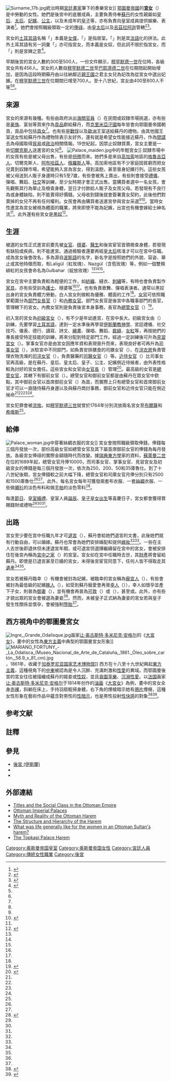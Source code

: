 {{noteTA
|T = zh-hans:宫女 (奥斯曼帝国);zh-tw:宮女 (鄂圖曼帝國);zh-hk:宮女 (鄂圖曼帝國);
|1 = zh-hans:奥斯曼;zh-tw:鄂圖曼;zh-hk:鄂圖曼;
}}
[[File:Surname_17b.jpg|thumb]]統治時期[[宮廷畫家|宮廷畫家]]{{link-en|阿卜杜切利爾·勒弗尼|Abdulcelil Levni}}筆下的奏樂宮女]]
[[鄂圖曼帝國|鄂圖曼帝國]]的'''[[宮女|宮女]]'''（{{lang-tr|Odalık}}）是{{link-en|後宮 (鄂圖曼帝國)|Imperial Harem|後宮}}中勞動的女性。她們是後宮中的底層成員，主要負責侍奉[[蘇丹_(稱謂)|蘇丹]]的女性親屬如[[皇后|皇后]]、[[太后|太后]]、[[妃嬪|妃嬪]]、[[公主|公主]]，以及未成年的[[皇子|皇子]]等，亦有負責向皇室成員提供娛樂、表演者<ref name="dress">{{Cite web|title=Dress of the Palace Women|url=http://www.kultur.gov.tr/EN,32057/dress-of-the-palace-women.html|accessdate=2015-10-09|archive-date=2016-03-06|archive-url=https://web.archive.org/web/20160306012253/http://www.kultur.gov.tr/EN,32057/dress-of-the-palace-women.html|dead-url=no}}</ref>。她們會按照職級領取一定的[[俸祿|俸祿]]，由[[蘇丹皇太后|皇太后]]以及[[吉茲拉阿迦|吉茲拉阿迦]]管轄<ref name="slave">{{Cite web|title=Harem :: The Women Slaves|url=http://www.exploreturkey.com/exptur.phtml?id=413|accessdate=2015-10-09|archive-date=2016-03-04|archive-url=https://web.archive.org/web/20160304225629/http://www.exploreturkey.com/exptur.phtml?id=413|dead-url=no}}</ref><ref name="empire">{{Cite web|title=OTTOMAN EMPIRE|url=http://www.learntoquestion.com/seevak/groups/2001/sites/anthony/women/ottoman_2.htm|access-date=2015-10-11|archive-date=2021-05-16|archive-url=https://web.archive.org/web/20210516075736/http://www.learntoquestion.com/seevak/groups/2001/sites/anthony/women/ottoman_2.htm}}</ref>。

宮女的[[土耳其語|土耳其語]]名稱「{{lang|tr|Odalık}}」本義是[[女僕|女僕]]，「{{lang|tr|Oda}}」是指居室。「{{lang|fr|Odalisque}}」則是其[[法語|法語]]化的拼法。此外土耳其語有另一詞彙「{{lang|tr|Cariye}}」亦可指宮女，而本義是女奴，但此詞不限於指宮女，而「{{lang|tr|Sarayda Cariye}}」則是宮婢之意<ref name="lady">{{Cite book|first=Fanny|last=Davis|year=1986|title=The Ottoman Lady: A Social History from 1718 to 1918|publisher=Greenwood Publishing Group|isbn=0-313-24811-7|url=https://books.google.com.hk/books?id=DTIrK0et4LwC&printsec=frontcover&hl=zh-TW#v=onepage&q&f=false|access-date=2015-10-09|archive-date=2016-03-04|archive-url=https://web.archive.org/web/20160304091552/https://books.google.com.hk/books?id=DTIrK0et4LwC&printsec=frontcover&hl=zh-TW#v=onepage&q&f=false|dead-url=no}}</ref>。

早期後宮的宮女人數約300至500人，一份文件顯示，[[穆罕默德一世_(奧斯曼帝國)|穆罕默德一世]]在位時，各級宮女共有456人。宮女的人數自[[穆罕默德二世_(奧斯曼帝國)|穆罕默德二世]]至[[巴耶濟德二世|巴耶濟德二世]]在位期間起開始增加，是因為這段時期蘇丹由以往納鄰近[[親王國|親王國]]之君主女兒為妃改為從宮女中選出妃嬪。在[[穆罕默德三世_(奧斯曼帝國)|穆罕默德三世]]在位期間已增至700人。至十八世紀，宮女由400至800人不等<ref name="slave" /><ref name="lady" />。
==來源==
宮女的來源有幾種。有些由政府派出[[海關官員_(鄂圖曼帝國)|海關官員]]（{{lang-tr|Gümrük Emin}}）在民間或奴隸市場挑選，亦有些是[[豪族|豪族]]、富翁等買來作為[[貢品|貢品]]獻給蘇丹，而[[克里米亞汗國|克里米亞汗國]]每年皆會向鄂圖曼帝國朝貢，貢品中包括[[貢女|貢女]]<ref name="lady" />。也有些是[[戰俘|戰俘]]以及[[歐洲|歐洲]]王室送給蘇丹的禮物。由其他國王室送女性給蘇丹作為禮物除表示友好外，還有就是希望女性能接近蘇丹，作為[[間諜|間諜]]去為母國取得[[貿易|貿易]]或[[政治|政治]]相關情報。19世紀起，因禁止奴隸買賣，宮女主要是一些[[切爾克斯人|切爾克斯人]]送進宮的女兒<ref name="slave" />。
[[File:Palace_maiden.jpg|thumb]]中的年輕宮女]]
奴隸市場中的女孩有些是被父母出售，有些是[[拐帶|拐帶]]而來。她們多是來自[[高加索|高加索]]地區的[[格魯吉亞人|格魯吉亞人]]、切爾克斯人、[[阿布哈茲人|阿布哈茲人]]、[[俄羅斯人|俄羅斯人]]等。高加索地區有不少家庭因貧窮而把女兒賣到奴隸市場，希望能夠入宮為宮女，得到溫飽，甚至晉身妃嬪行列。這些女孩被父母送到人販子身邊時只有5至7歲，有些會被馬上賣出，有些則會接受[[禮儀|禮儀]]、彈唱、舞蹈、[[社交|社交]]等訓練，至少女時期才會正式出售。當購買者選中一名女孩，會先觀察其行為舉止及檢查身體，翌日才付款給人販子及女孩父母。若發現有不良行為或身體缺陷，則不能賣得好價錢。父母收到錢後就會簽署賣女契約，此後他們對賣掉的女兒不再有任何權利。女孩會再由購買者送進宮參與宮女采選<ref name="slave" /><ref name="harem">{{Cite web|title=The Ottoman Harem|url=http://www.travellinkturkey.com/ottoman_harem.html|deadurl=yes|archiveurl=https://web.archive.org/web/20140209230831/http://www.travellinkturkey.com/ottoman_harem.html|archivedate=2014-02-09|access-date=2015-10-09}}</ref>。當時女性進宮為宮女被視為體面的職業，將來即使不能為妃嬪，出宮也有機會嫁給士紳名流<ref name="lady" />。此外還有些宮女是[[黑奴|黑奴]]<ref name="voice">{{Cite book|first=Douglas Scott|last=Brookes|year=2008|title=The Concubine, the Princess, and the Teacher: Voices from the Ottoman Harem|publisher=University of Texas Press|isbn=978-0-292-71842-5|url=https://books.google.com.hk/books?id=HuZTefumFSQC&printsec=frontcover&hl=zh-TW#v=onepage&q&f=false|access-date=2015-10-09|archive-date=2016-03-04|archive-url=https://web.archive.org/web/20160304093935/https://books.google.com.hk/books?id=HuZTefumFSQC&printsec=frontcover&hl=zh-TW#v=onepage&q&f=false|dead-url=no}}</ref>。

==生涯==
被選的女性正式進宮前要先被[[女官|女官]]、[[穩婆|穩婆]]、[[醫生|醫生]]和後宮宦官首領檢查身體，若發現有缺陷或疾病，則不能進宮。通過檢驗者還要再經[[蘇丹皇太后|皇太后]]核准才可以在宮中任職。成為宮女後會改名，多為源自[[波斯語|波斯語]]的名字，新名字是按照她們的外貌、容姿、舉止或其他特徵而取，有Laligül（紅玫瑰）、Nazgül（含苞玫瑰）等，例如一個雙頰緋紅的女孩會命名為Gulbahar（綻放玫瑰）<ref name="slave" /><ref name="harem" /><ref name="lady" />。

宮女在宮中主要負責較為輕便的工作，如[[紡織|紡織]]、縫衣、[[刺繡|刺繡]]等，有時也會負責製作[[家具|家具]]，亦有些受訓為[[護士|護士]]、穩婆等<ref name="slave" /><ref name="lady" />。也有負責歌舞、彈唱表演者。通常以黑奴出身的宮女負責體力勞動，白人宮女則做較為優雅、體面的工作<ref name="voice" />。[[女官|女官]]可依照職掌範圍分為[[部門女長官|部門女長官]]（{{lang-tr|Baş Kalfa Kadın}}）和[[內務女官|內務女官]]。部門女長官是後宮中各職事部門的長官，管理轄下的宮女。內務女官則是負責後宮本身事務，長官為[[總管女官|總管女官]]（{{lang-tr|Kâhya Kadın}}）<ref name="turk">{{Cite web|title=Türkçeden İngilizceye Çeviri|url=http://www.bigsozluk.com/v1/pgo.asp?wordturkish=KAD%DDN|access-date=2015-10-11|archive-date=2019-08-01|archive-url=https://web.archive.org/web/20190801214806/http://www.bigsozluk.com/v1/pgo.asp?wordturkish=KAD%DDN}}</ref>。

初入宮的宮女為[[初級宮女_(鄂圖曼帝國)|初級宮女]]（{{lang-tr|Acemi}}），有不少是年幼進宮，在宮中長大。初級宮女由{{link-en|掌事女官 (鄂圖曼帝國)|Kalfa|掌事女官}}（{{lang-tr|kalfa}}）訓練，先要學習[[土耳其語|土耳其語]]，達到一定水準後再學習[[伊斯蘭教神學|伊斯蘭教神學]]、宮廷禮儀、社交技巧、儀表、德行、讀寫、詩文、[[繪畫|繪畫]]、彈唱、舞蹈、[[裁縫|裁縫]]、[[女紅|女紅]]等，再按她們的專長接受特定技能的訓練，將來分配到特定部門工作。經過一定訓練後可升為[[見習宮女_(鄂圖曼帝國)|見習宮女]]（{{lang-tr|Şagird}}）。掌事女官亦是由宮女因應年資和表現晉升而來，表現良好者可再升為[[司事女官_(鄂圖曼帝國)|司事女官]]（{{lang-tr|usta}}），派駐宮中不同部門，如負責安排膳食的司膳女官（{{lang-tr|Çasnigir Usta}}）、在[[浣衣房_(鄂圖曼帝國)|浣衣房]]負責管理衣物洗滌的[[司浣女官|司浣女官]]（{{lang-tr|Çamasïr Usta}}），負責醫藥的[[司醫女官_(鄂圖曼帝國)|司醫女官]]（{{lang-tr|Hastali Usta}}）等。[[近侍女官_(鄂圖曼帝國)|近侍女官]]（{{lang-tr|Gedikli}}）比司事女官再高級，是在蘇丹、皇后、皇太后、皇子、公主、妃嬪側近侍候者，由外表性格較為討好的宮女擔任。這些宮女和女官由[[女官長_(鄂圖曼帝國)|女官長]]（{{lang-tr|Kethüda}}）管理<ref name="Annual">{{Cite book|first=Gülru|last=Necipoğlu|year=1998|title=Muqarnas: An Annual on the Visual Culture of the Islamic World, Volume XV|publisher=BRILL|isbn=90-04-11084-4|url=https://books.google.com.hk/books?id=FG6ZlkRjD2IC&printsec=frontcover&hl=zh-TW#v=onepage&q&f=false|access-date=2015-10-11|archive-date=2016-03-04|archive-url=https://web.archive.org/web/20160304073319/https://books.google.com.hk/books?id=FG6ZlkRjD2IC&printsec=frontcover&hl=zh-TW#v=onepage&q&f=false|dead-url=no}}</ref>。最高級的女官是[[總管女官|總管女官]]，其轄下有御前女官（{{lang-tr|Hazinedar}}）。總管女官和御前女官都是由蘇丹在眾女官中欽點，其中御前女官以首席御前女官（{{lang-tr|Hazinedar Usta}}）為首，而實際上只有總管女官和首席御前女官才可以一直隨侍蘇丹身邊以及與蘇丹商討事務，御前女官和近侍女官只能在側近候命<ref name="slave" /><ref name="lady" /><ref name="harem" /><ref name="empire" />。

宮女犯罪會被[[流放|流放]]。如[[穆罕默德三世_(奧斯曼帝國)|穆罕默德三世]]就曾於1764年分別流放兩名宮女至[[布爾薩|布爾薩]]和[[希俄斯|希俄斯]]<ref name="slave" />。
==給俸==
[[File:Palace_woman.jpg|thumb]]中穿著絲綢衣服的宮女]]
宮女會按照職級領取俸錢，俸錢每三個月發放一次，部份高級女官如總管女官及其下屬首席御前女官的俸錢為每月發放。各級宮女俸祿的實際金額隨時代而改變。據[[瑞典|瑞典]][[東方學|東方學]]家{{link-en|伊格內修斯·穆拉德熱亞·多桑|Ignatius Mouradgea d'Ohsson}}的資料，[[蘇萊曼二世_(奧斯曼帝國)|蘇萊曼二世]]在位的1689年起，總管女官月俸10000{{link-en|庫魯仕|Kuruş}}，而司事女官、掌事女官、見習宮女及初級宮女的俸錢是每三個月發放一次，依次為250、200、50和35庫魯仕。到了十八世紀後期，宮女俸錢較之前大幅下降，總管女官和司庫女官月俸分別只有2500和1500庫魯仕<ref name="slave" /><ref name="lady" />。此外，每名宮女每年可獲發兩套布衣服、一套[[絲綢|絲綢]]衣服、一些做[[襯衫|襯衫]]的淡色布料和做[[手帕|手帕]]的淡色零料<ref name="empire">{{Cite web |title=OTTOMAN EMPIRE|url=http://www.learntoquestion.com/seevak/groups/2001/sites/anthony/women/ottoman_2.htm}}</ref>。

每逢[[節日|節日]]、[[皇室婚禮|皇室婚禮]]、皇室人員[[誕辰|誕辰]]、[[皇子|皇子]][[皇女|皇女]][[出生|出生]]等喜慶日子，宮女都會獲得賞賜錢財或禮物<ref name="slave" /><ref name="lady" /><ref name="harem" />。
==出路==
宮女至少要在宮中任職九年才可[[退宮|退宮]]（{{lang-tr|Cirag gikma}}），蘇丹會給她們退宮的文書，此後她們就有行動自由，可以婚嫁。蘇丹也常會為她們安排婚配和提供[[嫁妝|嫁妝]]<ref name="slave" /><ref name="lady" />。一些在主人去世後即退休但未達退宮年期，或可退宮但選擇繼續留在宮中的宮女，會被安排住在後宮內稱為[[宮中之家|宮中之家]]（{{lang-tr|satay ocagi}}）的宮室。宮女如在宮中任職時去世，其[[財產|財產]]將會留給蘇丹。即使是已退宮甚至已婚的宮女，未得後宮宦官同意下，任何人皆不得取走其[[遺產|遺產]]<ref name="slave" /><ref name="lady" />。

宮女若被蘇丹臨幸（{{lang-tr|Nöbet gecesi}}）有機會被封為妃嬪，被臨幸的宮女稱為[[寵宮人|寵宮人]]（{{lang-tr|Has odalik}}），有些會被封為最低級的妃嬪[[睞人|睞人]]（{{lang-tr|Gözde}}）{{noteTag|原意為「被注視的」，即被蘇丹注視。}}，如受到蘇丹寵愛會再晉[[幸人_(鄂圖曼妃嬪)|幸人]]（{{lang-tr|Ikbal}}）{{noteTag|原意為「幸運者」。}}），幸人如懷孕並產下子女，則晉為[[御妻_(鄂圖曼帝國)|御妻]]（{{lang-tr|Kadın}}{{noteTag|原意為「女人」或「妻子」。}}），並有機會再晉為[[可敦|可敦]]（{{lang-tr|Hatun}}）{{noteTag|十六世紀前僅次於正室的妃嬪稱號。}}或{{link-en|妃 (鄂圖曼帝國)|Hanımefendi|妃}}（{{lang-tr|Hanımefendi}}），甚至{{link-en|蘇丹夫人|Haseki sultan}}{{noteTag|十六世紀前蘇丹正室的稱號。}}或{{link-en|皇后 (鄂圖曼帝國)|Kadınefendi|皇后}}。此外，亦有些才貌出眾的宮女會被{{link-en|宗室 (鄂圖曼帝國)|Şehzade|皇子}}選為妻妾<ref name="voice" />。然而，未被皇子正式納為妻妾的宮女若與皇子發生性關係並懷孕，會被強制[[墮胎|墮胎]]<ref name="slave" />。

==西方視角中的鄂圖曼宮女==
[[File:Ingre,_Grande_Odalisque.jpg|thumb]]画家[[让·奥古斯特·多米尼克·安格尔|让·奥古斯特·多米尼克·安格尔]]的《[[大宮女|大宮女]]》，畫中的女性為[[東方主義|東方主義]]中典型的鄂圖曼宮女形象]]
[[File:MARIANO_FORTUNY_-_La_Odalisca_(Museo_Nacional_de_Arte_de_Cataluña,_1861._Óleo_sobre_cartón,_56.9_x_81_cm).jpg|thumb]]，1861年，收藏于[[加泰罗尼亚国家艺术博物馆|加泰罗尼亚国家艺术博物馆]]]]
西方在十八至十九世紀興起[[東方主義|東方主義]]，這種視角下的[[中東|中東]]被認為是令人沉醉、充滿刺激和[[性愛|性愛]]的異域。而鄂圖曼後宮的宮女往往被描繪成蘇丹的姬妾或[[性奴|性奴]]，並且[[享樂主義|貪圖享樂]]、[[性成瘾|沉溺性愛]]。以[[法国|法国]]画家[[让·奥古斯特·多米尼克·安格尔|让·奥古斯特·多米尼克·安格尔]]于1814年创作的[[油画|油画]]《[[大宮女|大宮女]]》為例，畫中的宮女全身[[赤裸|赤裸]]，斜躺在床上，手持羽扇輕掃身體，右下角的煙槍暗示她有[[鴉片|鴉片]]煙癮，這種女性形象在藝術作品中蘊含對男性的[[性暗示|性暗示]]，也是男性投射[[性快感|性快感]]的對象<ref name="orie">{{Cite web|title=Orientalism and the Representation of Middle Eastern Women|url=http://thesocietypages.org/socimages/2011/08/09/orientalism-and-the-representation-of-middle-eastern-women/|accessdate=2015-10-11|archive-date=2015-09-19|archive-url=https://web.archive.org/web/20150919174500/http://thesocietypages.org/socimages/2011/08/09/orientalism-and-the-representation-of-middle-eastern-women/|dead-url=no}}</ref><ref name="庫爾貝">{{Cite web|title=從視淫到奇觀───論庫爾貝裸女畫中的色情成分|url=http://art.ncu.edu.tw/artConf/main/public/11/%E5%8D%81_%E9%99%B3%E9%9F%8B%E8%87%BB_.pdf|accessdate=2015-10-11|archive-date=2016-03-04|archive-url=https://web.archive.org/web/20160304235401/http://art.ncu.edu.tw/artConf/main/public/11/%E5%8D%81_%E9%99%B3%E9%9F%8B%E8%87%BB_.pdf|dead-url=no}}</ref>。

==参考文献==
{{reflist}}
==註釋==
{{Reflist|2|list={{noteFoot}}}}

==參見==
*[[後宮_(伊斯蘭)|後宮 (伊斯蘭)]]
*{{link-en|鄂圖曼宮廷職位|Ottoman Court positions}}
*{{link-en|鄂圖曼帝國奴隸制度|Slavery in the Ottoman Empire}}

==外部連結==
*[http://learnturkish.pgeorgalas.gr/OttomanSetEn.asp Titles and the Social Class in the Ottoman Empire]{{Wayback|url=http://learnturkish.pgeorgalas.gr/OttomanSetEn.asp |date=20151128040551 }}
*[http://www.eurekaencyclopedia.com/index.php/Category:Ottoman_Imperial_Palaces Ottoman Imperial Palaces]{{Wayback|url=http://www.eurekaencyclopedia.com/index.php/Category:Ottoman_Imperial_Palaces |date=20160304075352 }}
*[http://icraa.org/myth-and-reality-of-the-ottoman-harem/ Myth and Reality of the Ottoman Harem]{{Wayback|url=http://icraa.org/myth-and-reality-of-the-ottoman-harem/ |date=20160306052625 }}
*[http://regencytales.blogspot.hk/2011_12_01_archive.html The Structure and Hierarchy of the Harem]{{Wayback|url=http://regencytales.blogspot.hk/2011_12_01_archive.html |date=20160310002408 }}
*[https://www.quora.com/What-was-life-generally-like-for-the-women-in-an-Ottoman-Sultans-harem What was life generally like for the women in an Ottoman Sultan's harem?]
*[http://royalwomen.tripod.com/id12.html The Topkapi Palace Harem]{{Wayback|url=http://royalwomen.tripod.com/id12.html |date=20160201084954 }}

[[Category:奥斯曼帝国皇室|Category:奥斯曼帝国皇室]]
[[Category:奥斯曼帝国女性|Category:奥斯曼帝国女性]]
[[Category:宮廷人員|Category:宮廷人員]]
[[Category:傳統女性職業|Category:傳統女性職業]]
[[Category:後宮|Category:後宮]]